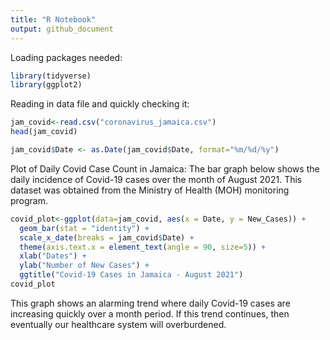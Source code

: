 ```yaml
---
title: "R Notebook"
output: github_document
---
```


Loading packages needed:
```r
library(tidyverse)
library(ggplot2)
```

Reading in data file and quickly checking it:
```r
jam_covid<-read.csv("coronavirus_jamaica.csv")
head(jam_covid)
```

```r
jam_covid$Date <- as.Date(jam_covid$Date, format="%m/%d/%y")
```

Plot of Daily Covid Case Count in Jamaica:
The bar graph below shows the daily incidence of Covid-19 cases over the month of August 2021. This dataset was obtained from the Ministry of Health (MOH) monitoring program.  
```r
covid_plot<-ggplot(data=jam_covid, aes(x = Date, y = New_Cases)) +
  geom_bar(stat = "identity") +
  scale_x_date(breaks = jam_covid$Date) +
  theme(axis.text.x = element_text(angle = 90, size=5)) +
  xlab("Dates") +
  ylab("Number of New Cases") +
  ggtitle("Covid-19 Cases in Jamaica - August 2021")
covid_plot  
```


This graph shows an alarming trend where daily Covid-19 cases are increasing quickly over a month period. If this trend continues, then eventually our healthcare system will overburdened. 

